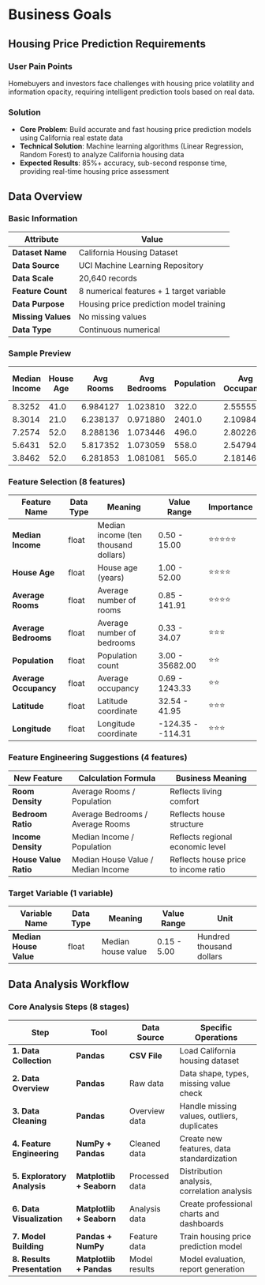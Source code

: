 # Business Goals

## Housing Price Prediction Requirements

### User Pain Points
Homebuyers and investors face challenges with housing price volatility and information opacity, requiring intelligent prediction tools based on real data.

### Solution
- **Core Problem**: Build accurate and fast housing price prediction models using California real estate data
- **Technical Solution**: Machine learning algorithms (Linear Regression, Random Forest) to analyze California housing data
- **Expected Results**: 85%+ accuracy, sub-second response time, providing real-time housing price assessment

## Data Overview

### Basic Information

| Attribute | Value |
|-----------|-------|
| **Dataset Name** | California Housing Dataset |
| **Data Source** | UCI Machine Learning Repository |
| **Data Scale** | 20,640 records |
| **Feature Count** | 8 numerical features + 1 target variable |
| **Data Purpose** | Housing price prediction model training |
| **Missing Values** | No missing values |
| **Data Type** | Continuous numerical |

### Sample Preview

| Median Income | House Age | Avg Rooms | Avg Bedrooms | Population | Avg Occupancy | Latitude | Longitude | Median House Value |
|---------------|-----------|-----------|--------------|------------|---------------|----------|-----------|-------------------|
| 8.3252 | 41.0 | 6.984127 | 1.023810 | 322.0 | 2.555556 | 37.88 | -122.23 | 4.526 |
| 8.3014 | 21.0 | 6.238137 | 0.971880 | 2401.0 | 2.109842 | 37.86 | -122.22 | 3.585 |
| 7.2574 | 52.0 | 8.288136 | 1.073446 | 496.0 | 2.802260 | 37.85 | -122.24 | 3.521 |
| 5.6431 | 52.0 | 5.817352 | 1.073059 | 558.0 | 2.547945 | 37.85 | -122.25 | 3.413 |
| 3.8462 | 52.0 | 6.281853 | 1.081081 | 565.0 | 2.181467 | 37.85 | -122.25 | 3.422 |

### Feature Selection (8 features)

| Feature Name | Data Type | Meaning | Value Range | Importance |
|--------------|-----------|---------|-------------|------------|
| **Median Income** | float | Median income (ten thousand dollars) | 0.50 - 15.00 | ⭐⭐⭐⭐⭐ |
| **House Age** | float | House age (years) | 1.00 - 52.00 | ⭐⭐⭐⭐ |
| **Average Rooms** | float | Average number of rooms | 0.85 - 141.91 | ⭐⭐⭐⭐ |
| **Average Bedrooms** | float | Average number of bedrooms | 0.33 - 34.07 | ⭐⭐⭐ |
| **Population** | float | Population count | 3.00 - 35682.00 | ⭐⭐ |
| **Average Occupancy** | float | Average occupancy | 0.69 - 1243.33 | ⭐⭐ |
| **Latitude** | float | Latitude coordinate | 32.54 - 41.95 | ⭐⭐⭐ |
| **Longitude** | float | Longitude coordinate | -124.35 - -114.31 | ⭐⭐⭐ |

### Feature Engineering Suggestions (4 features)

| New Feature | Calculation Formula | Business Meaning |
|-------------|-------------------|------------------|
| **Room Density** | Average Rooms / Population | Reflects living comfort |
| **Bedroom Ratio** | Average Bedrooms / Average Rooms | Reflects house structure |
| **Income Density** | Median Income / Population | Reflects regional economic level |
| **House Value Ratio** | Median House Value / Median Income | Reflects house price to income ratio |

### Target Variable (1 variable)

| Variable Name | Data Type | Meaning | Value Range | Unit |
|----------------|-----------|---------|-------------|------|
| **Median House Value** | float | Median house value | 0.15 - 5.00 | Hundred thousand dollars |

## Data Analysis Workflow

### Core Analysis Steps (8 stages)

| Step | Tool | Data Source | Specific Operations |
|------|------|-------------|-------------------|
| **1. Data Collection** | **Pandas** | **CSV File** | Load California housing dataset |
| **2. Data Overview** | **Pandas** | Raw data | Data shape, types, missing value check |
| **3. Data Cleaning** | **Pandas** | Overview data | Handle missing values, outliers, duplicates |
| **4. Feature Engineering** | **NumPy + Pandas** | Cleaned data | Create new features, data standardization |
| **5. Exploratory Analysis** | **Matplotlib + Seaborn** | Processed data | Distribution analysis, correlation analysis |
| **6. Data Visualization** | **Matplotlib + Seaborn** | Analysis data | Create professional charts and dashboards |
| **7. Model Building** | **Pandas + NumPy** | Feature data | Train housing price prediction model |
| **8. Results Presentation** | **Matplotlib + Pandas** | Model results | Model evaluation, report generation |